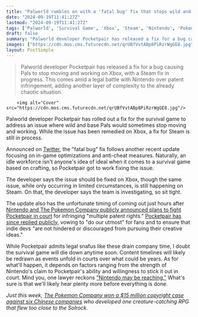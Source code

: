 ```yaml
---
title: "Palworld rumbles on with a 'fatal bug' fix that stops wild and base Pals from moving and working, hours after Nintendo publicly announced its lawsuit"
date: "2024-09-19T11:41:27Z"
lastmod: "2024-09-19T11:41:27Z"
tags: ['Palworld', 'Survival Game', 'Xbox', 'Steam', 'Nintendo', 'Pokemon', 'Lawsuit', 'Indie Games']
draft: false
summary: "Palworld developer Pocketpair has released a fix for a bug causing Pals to stop moving and working on Xbox, with a Steam fix in progress. This comes amid a legal battle with Nintendo over patent infringement, adding another layer of complexity to the already chaotic situation."
images: ["https://cdn.mos.cms.futurecdn.net/qrUBfVvtABp8PiRzrWgGE8.jpg"]
layout: PostSimple
---
```

> Palworld developer Pocketpair has released a fix for a bug causing Pals to stop moving and working on Xbox, with a Steam fix in progress. This comes amid a legal battle with Nintendo over patent infringement, adding another layer of complexity to the already chaotic situation.


        <img alt="Cover" src="https://cdn.mos.cms.futurecdn.net/qrUBfVvtABp8PiRzrWgGE8.jpg"/>
        
Palworld developer Pocketpair has rolled out a fix for the survival game to address an issue where wild and base Pals would sometimes stop moving and working. While the issue has been remedied on Xbox, a fix for Steam is still in process.

Announced on [Twitter](https://x.com/Palworld_EN/status/1836625740445683780), the "fatal bug" fix follows another recent update focusing on in-game optimizations and anti-cheat measures. Naturally, an idle workforce isn't anyone's idea of ideal when it comes to a survival game based on crafting, so Pocketpair got to work fixing the issue.

The developer says the issue should be fixed on Xbox, though the same issue, while only occurring in limited circumstances, is still happening on Steam. On that, the developer says the team is investigating, so sit tight.

The update also has the unfortunate timing of coming out just hours after [Nintendo and The Pokemon Company publicly announced plans to fight Pocketpair in court](https://www.gamesradar.com/games/survival/its-official-palworld-has-been-nintendod-as-the-pokemon-company-files-lawsuit-against-pocketpair-for-infringing-multiple-patent-rights/) for infringing "multiple patent rights." [Pocketpair has since replied publicly](https://www.gamesradar.com/games/survival/palworld-developer-responds-to-nintendo-lawsuit-says-we-will-do-our-utmost-to-ensure-that-indie-devs-are-not-hindered-or-discouraged-from-pursuing-their-creative-ideas/), vowing to "do our utmost" for fans and to ensure that indie devs "are not hindered or discouraged from pursuing their creative ideas."

While Pocketpair admits legal snafus like these drain company time, I doubt the survival game will die down anytime soon. Content timelines will likely be redrawn as events unfold in courts over what could be years. As for what'll happen, it depends on factors ranging from the strength of Nintendo's claim to Pocketpair's ability and willingness to stick it out in court. Mind you, one lawyer reckons ["Nintendo may be reaching."](https://www.gamesradar.com/games/survival/nintendo-may-be-reaching-in-its-palworld-lawsuit-according-to-a-lawyer-who-says-its-hard-to-imagine-what-patents-the-survival-game-could-have-infringed-upon/) What's sure is that we'll likely hear plenty more before everything is done.

*Just this week, *[<em>The Pokemon Company won a $15 million copyright case against six Chinese companies</em>](https://www.gamesradar.com/games/pokemon/pokemon-company-wins-dollar15-million-copyright-case-against-6-chinese-companies-who-developed-1-creature-catching-rpg-that-flew-too-close-to-the-solrock/)* who developed one creature-catching RPG that flew too close to the Solrock.*
        